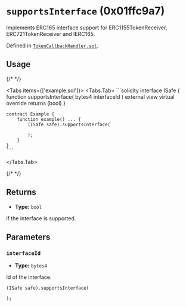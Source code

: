 



# `supportsInterface` (0x01ffc9a7)



Implements ERC165 interface support for ERC1155TokenReceiver, ERC721TokenReceiver and IERC165.




Defined in [`TokenCallbackHandler.sol`](https://github.com/safe-global/safe-smart-account/tree/v1.4.1/contracts/handler/TokenCallbackHandler.sol#L57).


## Usage

{/* <!-- vale off --> */}

<Tabs items={['example.sol']}>
  <Tabs.Tab>
    ```solidity
    interface ISafe {
        function supportsInterface(
            bytes4 interfaceId
        ) external view virtual override returns (bool)
    }

    contract Example {
        function example() ... {
            (ISafe safe).supportsInterface(
                
            );
        }
    }
    ```
  </Tabs.Tab>
</Tabs>

{/* <!-- vale on --> */}

## Returns



  - **Type:** `bool`

  if the interface is supported.




## Parameters

### `interfaceId`

  - **Type:** `bytes4`

  Id of the interface.

  ```solidity focus=2
  (ISafe safe).supportsInterface(
    
  );
  ```





